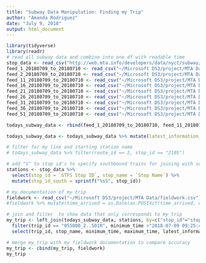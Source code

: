 ```yaml
---
title: "Subway Data Manipulation: Finding my Trip"
author: "Amanda Rodriguez"
date: "July 9, 2018"
output: html_document
---
```


```r
library(tidyverse)
library(readr)
# read all subway data and combine into one df with readable time
stop_data <- read_csv("http://web.mta.info/developers/data/nyct/subway/Stations.csv")
feed_1_20180709_to_20180710 <- read_csv("~/Microsoft DS3/project/MTA Data/feed_1_20180709_to_20180710.csv") 
feed_2_20180709_to_20180710 <- read_csv("~/Microsoft DS3/project/MTA Data/feed_2_20180709_to_20180710.csv")  
feed_11_20180709_to_20180710 <- read_csv("~/Microsoft DS3/project/MTA Data/feed_11_20180709_to_20180710.csv") 
feed_16_20180709_to_20180710 <- read_csv("~/Microsoft DS3/project/MTA Data/feed_16_20180709_to_20180710.csv") 
feed_21_20180709_to_20180710 <- read_csv("~/Microsoft DS3/project/MTA Data/feed_21_20180709_to_20180710.csv") 
feed_26_20180709_to_20180710 <- read_csv("~/Microsoft DS3/project/MTA Data/feed_26_20180709_to_20180710.csv") 
feed_31_20180709_to_20180710 <- read_csv("~/Microsoft DS3/project/MTA Data/feed_31_20180709_to_20180710.csv") 
feed_36_20180709_to_20180710 <- read_csv("~/Microsoft DS3/project/MTA Data/feed_36_20180709_to_20180710.csv") 
feed_51_20180709_to_20180710 <- read_csv("~/Microsoft DS3/project/MTA Data/feed_51_20180709_to_20180710.csv") 

todays_subway_data <- rbind(feed_1_20180709_to_20180710, feed_11_20180709_to_20180710, feed_16_20180709_to_20180710, feed_2_20180709_to_20180710, feed_21_20180709_to_20180710, feed_26_20180709_to_20180710, feed_31_20180709_to_20180710, feed_36_20180709_to_20180710, feed_51_20180709_to_20180710)

todays_subway_data <- todays_subway_data %>% mutate(latest_information_time = as.POSIXct(latest_information_time, origin="1970-01-01", tz="America/New_York"), minimum_time = as.POSIXct(minimum_time, origin="1970-01-01", tz="America/New_York"), maximum_time = as.POSIXct(maximum_time, origin="1970-01-01", tz="America/New_York"))

```

```r
# filter for my line and starting station name
# todays_subway_data %>% filter(route_id == 2, stop_id == "210S") 

# add "S" to stop id's to specify southbound trains for joining with subway data
stations <- stop_data %>%
  select(stop_id = `GTFS Stop ID`, stop_name = `Stop Name`) %>%
  mutate(stop_id_south = sprintf("%sS", stop_id)) 

# my documentation of my trip
fieldwork <- read_csv("~/Microsoft DS3/project/MTA Data/fieldwork.csv") %>% select(time_arrived, time_departed)
#fieldwork %>% mutate(time_arrived = as.Date(as.POSIXct(time_arrived, origin = "1970-01-01", tz = "America/New_York"))) %>% View

# join and filter  to show data that only corresponds to my trip
my_trip <- left_join(todays_subway_data, stations, by=c("stop_id"="stop_id_south")) %>%
  filter(trip_id == "055800_2..S01R", minimum_time >"2018-07-09 09:25:43" & minimum_time < "2018-07-09 10:20:43") %>%
  select(trip_id, stop_name, minimum_time, maximum_time, latest_information_time)

# merge my_trip with my fieldwork documentation to compare accuracy
my_trip <- cbind(my_trip, fieldwork)
my_trip
```



